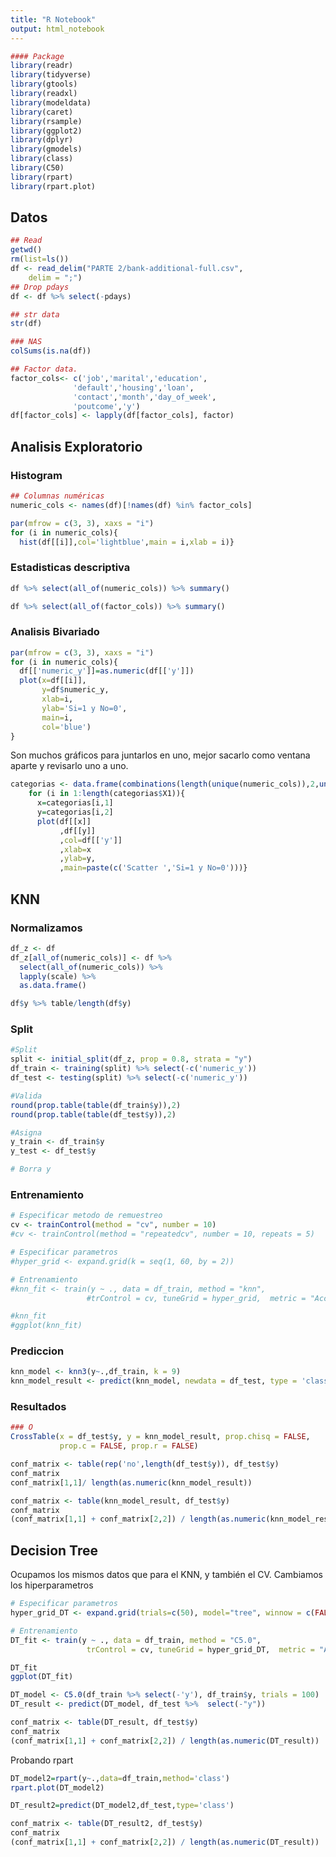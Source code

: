 ---
title: "R Notebook"
output: html_notebook
---

```{r}
#### Package
library(readr)
library(tidyverse)
library(gtools)
library(readxl)
library(modeldata)
library(caret)   
library(rsample) 
library(ggplot2)
library(dplyr)
library(gmodels) 
library(class) 
library(C50)
library(rpart)
library(rpart.plot)
```

## Datos

```{r}
## Read
getwd()
rm(list=ls())
df <- read_delim("PARTE 2/bank-additional-full.csv", 
    delim = ";")
## Drop pdays
df <- df %>% select(-pdays)
```
```{r}
## str data
str(df)
```
```{r}
### NAS
colSums(is.na(df))
```

```{r}
## Factor data.
factor_cols<- c('job','marital','education',
              'default','housing','loan',
              'contact','month','day_of_week',
              'poutcome','y')
df[factor_cols] <- lapply(df[factor_cols], factor)
```


## Analisis Exploratorio

### Histogram

```{r}
## Columnas numéricas
numeric_cols <- names(df)[!names(df) %in% factor_cols]
```
```{r}
par(mfrow = c(3, 3), xaxs = "i")
for (i in numeric_cols){
  hist(df[[i]],col='lightblue',main = i,xlab = i)}
```


### Estadisticas descriptiva

```{r}
df %>% select(all_of(numeric_cols)) %>% summary()
```


```{r}
df %>% select(all_of(factor_cols)) %>% summary()
```
### Analisis Bivariado


```{r}

par(mfrow = c(3, 3), xaxs = "i")
for (i in numeric_cols){
  df[['numeric_y']]=as.numeric(df[['y']])
  plot(x=df[[i]],
       y=df$numeric_y,
       xlab=i,
       ylab='Si=1 y No=0',
       main=i,
       col='blue')
}
```
Son muchos gráficos para juntarlos en uno, mejor sacarlo como ventana aparte y revisarlo uno a uno.

```{r}
categorias <- data.frame(combinations(length(unique(numeric_cols)),2,unique(numeric_cols)))
    for (i in 1:length(categorias$X1)){
      x=categorias[i,1]
      y=categorias[i,2]
      plot(df[[x]]
           ,df[[y]]
           ,col=df[['y']]
           ,xlab=x
           ,ylab=y,
           ,main=paste(c('Scatter ','Si=1 y No=0')))}
```


## KNN


### Normalizamos

```{r}
df_z <- df
df_z[all_of(numeric_cols)] <- df %>% 
  select(all_of(numeric_cols)) %>% 
  lapply(scale) %>% 
  as.data.frame()
```
```{r}
df$y %>% table/length(df$y)
```

### Split

```{r}
#Split
split <- initial_split(df_z, prop = 0.8, strata = "y")
df_train <- training(split) %>% select(-c('numeric_y'))
df_test <- testing(split) %>% select(-c('numeric_y'))

#Valida
round(prop.table(table(df_train$y)),2)
round(prop.table(table(df_test$y)),2)

#Asigna
y_train <- df_train$y
y_test <- df_test$y

# Borra y
```


### Entrenamiento

```{r}
# Especificar metodo de remuestreo
cv <- trainControl(method = "cv", number = 10)
#cv <- trainControl(method = "repeatedcv", number = 10, repeats = 5)

# Especificar parametros
#hyper_grid <- expand.grid(k = seq(1, 60, by = 2))

# Entrenamiento
#knn_fit <- train(y ~ ., data = df_train, method = "knn", 
                 #trControl = cv, tuneGrid = hyper_grid,  metric = "Accuracy")

#knn_fit
#ggplot(knn_fit)
```


### Prediccion
```{r}
knn_model <- knn3(y~.,df_train, k = 9)
knn_model_result <- predict(knn_model, newdata = df_test, type = 'class')
```

### Resultados

```{r}
### O
CrossTable(x = df_test$y, y = knn_model_result, prop.chisq = FALSE, 
           prop.c = FALSE, prop.r = FALSE)
```

```{r}
conf_matrix <- table(rep('no',length(df_test$y)), df_test$y)
conf_matrix
conf_matrix[1,1]/ length(as.numeric(knn_model_result))
```


```{r}
conf_matrix <- table(knn_model_result, df_test$y)
conf_matrix
(conf_matrix[1,1] + conf_matrix[2,2]) / length(as.numeric(knn_model_result))
```

## Decision Tree

Ocupamos los mismos datos que para el KNN, y también el CV.
Cambiamos los hiperparametros
```{r}
# Especificar parametros
hyper_grid_DT <- expand.grid(trials=c(50), model="tree", winnow = c(FALSE))

# Entrenamiento
DT_fit <- train(y ~ ., data = df_train, method = "C5.0", 
                 trControl = cv, tuneGrid = hyper_grid_DT,  metric = "Accuracy")

DT_fit
ggplot(DT_fit)
```


```{r}
DT_model <- C5.0(df_train %>% select(-'y'), df_train$y, trials = 100)
DT_result <- predict(DT_model, df_test %>%  select(-"y"))
```

```{r}
conf_matrix <- table(DT_result, df_test$y)
conf_matrix
(conf_matrix[1,1] + conf_matrix[2,2]) / length(as.numeric(DT_result))
```

Probando rpart

```{r}
DT_model2=rpart(y~.,data=df_train,method='class')
rpart.plot(DT_model2)
```


```{r}
DT_result2=predict(DT_model2,df_test,type='class')
```
```{r}
conf_matrix <- table(DT_result2, df_test$y)
conf_matrix
(conf_matrix[1,1] + conf_matrix[2,2]) / length(as.numeric(DT_result))
```




